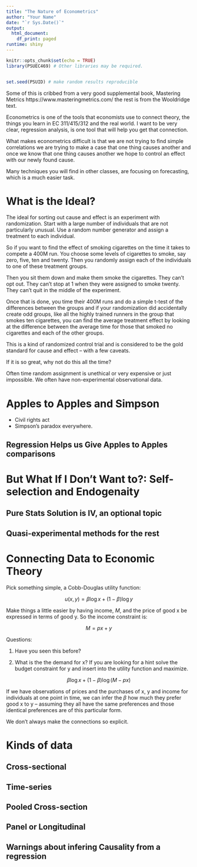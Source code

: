 ```yaml
---
title: "The Nature of Econometrics"
author: "Your Name"
date: "`r Sys.Date()`"
output:
  html_document:
    df_print: paged
runtime: shiny    
---
```


```r
knitr::opts_chunk$set(echo = TRUE)
library(PSUEC469) # Other libraries may be required.


set.seed(PSUID) # make random results reproducible

```


Some of this is cribbed from a very good supplemental book, Mastering Metrics https://www.masteringmetrics.com/ the rest is from the Wooldridge text.

Econometrics is one of the tools that economists use to connect theory, the things you learn in EC 311/415/312 and the real world.  I want to be very clear, regression analysis, is one tool that will help you get that connection.  

What makes econometrics difficult is that we are not trying to find simple correlations we are trying to make a case that one thing causes another and once we know that one thing causes another we hope to control an effect with our newly found cause.

Many techniques you will find in other classes, are focusing on forecasting, which is a much easier task.

# What is the Ideal?

The ideal for sorting out cause and effect is an experiment with randomization.  Start with a large number of individuals that are not particularly unusual.  Use a random number generator and assign a treatment to each individual.

So if you want to find the effect of smoking cigarettes on the time it takes to compete a 400M run. You choose some levels of cigarettes to smoke, say zero, five, ten and twenty.  Then you randomly assign each of the individuals to one of these treatment groups.  

Then you sit them down and make them smoke the cigarettes.  They can't opt out.  They can't stop at 1 when they were assigned to smoke twenty.  They can't quit in the middle of the experiment.  

Once that is done, you time their 400M runs and do a simple t-test of the differences between the groups and if your randomization did accidentally create odd groups, like all the highly trained runners in the group that smokes ten cigarettes, you can find the average treatment effect by looking at the difference between the average time for those that smoked no cigarettes and each of the other groups.

This is a kind of randomized control trial and is considered to be the gold standard for cause and effect -- with a few caveats. 

If it is so great, why not do this all the time?

Often time random assignment is unethical or very expensive or just impossible. We often have non-experimental observational data.

# Apples to Apples and Simpson

+ Civil rights act
+ Simpson's paradox everywhere.

## Regression Helps us Give Apples to Apples comparisons

# But What If I Don't Want to?: Self-selection and Endogenaity

## Pure Stats Solution is IV, an optional topic

## Quasi-experimental methods for the rest

# Connecting Data to Economic Theory

Pick something simple, a Cobb-Douglas utility function:

$$u(x,y) = \beta \log x + (1 - \beta) \log y$$

Make things a little easier by having income, $M$, and the price of good x be expressed in terms of good y. So the income constraint is:

$$M = p x + y$$

Questions:

1. Have you seen this before?


1. What is the the demand for x?  If you are looking for a hint solve the budget constraint for y and insert into the utility function and maximize.

$$ \beta \log x + (1 - \beta) \log(M - px)$$

If we have observations of prices and the purchases of x, y and income for individuals at one point in time, we can infer the $\beta$ how much they prefer good x to y -- assuming they all have the same preferences and those identical preferences are of this particular form.

We don't always make the connections so explicit.

# Kinds of data

## Cross-sectional


## Time-series

## Pooled Cross-section

## Panel or Longitudinal

## Warnings about infering Causality from a regression